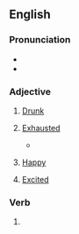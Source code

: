 ==English==

===Pronunciation===
* {{IPA|/ɡæst/|lang=en}}
* {{rhymes|æst|lang=en}}

===Adjective===
{{en-adj}}

# {{lb|en|slang}} [[drunk|Drunk]] {{defdate|from 1860s}}
# {{lb|en|slang}} [[exhausted|Exhausted]]
#* {{quote-book
|year=1994
|first=Charles Edward|last=Eaton|authorlink=Charles Edward Eaton
|chapter=The Blue Window
|title=The Country of the Blue
|isbn=9780845348505
|page=71
|passage=They looked gassed, panting, spent, given over
}}
# {{lb|en|slang}} [[happy|Happy]]
# {{lb|en|MLE}} [[excited|Excited]]

===Verb===
{{head|en|verb form}}

# {{en-past of|gas}}